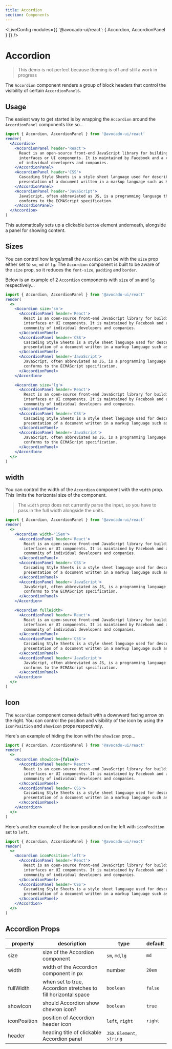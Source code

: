 ```yaml
---
title: Accordion
section: Components
---
```



<LiveConfig modules={{ '@avocado-ui/react': { Accordion, AccordionPanel } }} />

# Accordion

> This demo is not perfect because theming is off and still a work in progress

The `Accordion` component renders a group of block headers that control the visibility of certain `AccordionPanel`s.

## Usage

The easiest way to get started is by wrapping the `Accordion` around the `AccordionPanel` components like so...

```jsx live noInline
import { Accordion, AccordionPanel } from '@avocado-ui/react'
render(
  <Accordion>
    <AccordionPanel header='React'>
      React is an open-source front-end JavaScript library for building user
      interfaces or UI components. It is maintained by Facebook and a community
      of individual developers and companies.
    </AccordionPanel>
    <AccordionPanel header='CSS'>
      Cascading Style Sheets is a style sheet language used for describing the
      presentation of a document written in a markup language such as HTML.
    </AccordionPanel>
    <AccordionPanel header='JavaScript'>
      JavaScript, often abbreviated as JS, is a programming language that
      conforms to the ECMAScript specification.
    </AccordionPanel>
  </Accordion>
)
```

This automatically sets up a clickable `button` element underneath, alongside a panel for showing content.

## Sizes

You can control how large/small the `Accordion` can be with the `size` prop either set to `sm`, `md` or `lg`. The `Accordion` component is built to be aware of the `size` prop, so it reduces the `font-size`, `padding` and `border`.

Below is an example of 2 `Accordion` components with `size` of `sm` and `lg` respectively...

```jsx live noInline
import { Accordion, AccordionPanel } from '@avocado-ui/react'
render(
  <>
    <Accordion size='sm'>
      <AccordionPanel header='React'>
        React is an open-source front-end JavaScript library for building user
        interfaces or UI components. It is maintained by Facebook and a
        community of individual developers and companies.
      </AccordionPanel>
      <AccordionPanel header='CSS'>
        Cascading Style Sheets is a style sheet language used for describing the
        presentation of a document written in a markup language such as HTML.
      </AccordionPanel>
      <AccordionPanel header='JavaScript'>
        JavaScript, often abbreviated as JS, is a programming language that
        conforms to the ECMAScript specification.
      </AccordionPanel>
    </Accordion>

    <Accordion size='lg'>
      <AccordionPanel header='React'>
        React is an open-source front-end JavaScript library for building user
        interfaces or UI components. It is maintained by Facebook and a
        community of individual developers and companies.
      </AccordionPanel>
      <AccordionPanel header='CSS'>
        Cascading Style Sheets is a style sheet language used for describing the
        presentation of a document written in a markup language such as HTML.
      </AccordionPanel>
      <AccordionPanel header='JavaScript'>
        JavaScript, often abbreviated as JS, is a programming language that
        conforms to the ECMAScript specification.
      </AccordionPanel>
    </Accordion>
  </>
)
```

## width

You can control the width of the `Accordion` component with the `width` prop. This limits the horizontal size of the component.

> The `width` prop does not currently parse the input, so you have to pass in the full width alongside the units.

```jsx live noInline
import { Accordion, AccordionPanel } from '@avocado-ui/react'
render(
  <>
    <Accordion width='15em'>
      <AccordionPanel header='React'>
        React is an open-source front-end JavaScript library for building user
        interfaces or UI components. It is maintained by Facebook and a
        community of individual developers and companies.
      </AccordionPanel>
      <AccordionPanel header='CSS'>
        Cascading Style Sheets is a style sheet language used for describing the
        presentation of a document written in a markup language such as HTML.
      </AccordionPanel>
      <AccordionPanel header='JavaScript'>
        JavaScript, often abbreviated as JS, is a programming language that
        conforms to the ECMAScript specification.
      </AccordionPanel>
    </Accordion>

    <Accordion fullWidth>
      <AccordionPanel header='React'>
        React is an open-source front-end JavaScript library for building user
        interfaces or UI components. It is maintained by Facebook and a
        community of individual developers and companies.
      </AccordionPanel>
      <AccordionPanel header='CSS'>
        Cascading Style Sheets is a style sheet language used for describing the
        presentation of a document written in a markup language such as HTML.
      </AccordionPanel>
      <AccordionPanel header='JavaScript'>
        JavaScript, often abbreviated as JS, is a programming language that
        conforms to the ECMAScript specification.
      </AccordionPanel>
    </Accordion>
  </>
)
```

## Icon

The `Accordion` component comes default with a downward facing arrow on the right. You can control the position and visibility of the icon by using the `iconPosition` and `showIcon` props respectively.

Here's an example of hiding the icon with the `showIcon` prop...

```jsx live noInline
import { Accordion, AccordionPanel } from '@avocado-ui/react'
render(
  <>
    <Accordion showIcon={false}>
      <AccordionPanel header='React'>
        React is an open-source front-end JavaScript library for building user
        interfaces or UI components. It is maintained by Facebook and a
        community of individual developers and companies.
      </AccordionPanel>
      <AccordionPanel header='CSS'>
        Cascading Style Sheets is a style sheet language used for describing the
        presentation of a document written in a markup language such as HTML.
      </AccordionPanel>
    </Accordion>
  </>
)
```

Here's another example of the icon positioned on the left with `iconPosition` set to `left`.

```jsx live noInline
import { Accordion, AccordionPanel } from '@avocado-ui/react'
render(
  <>
    <Accordion iconPosition='left'>
      <AccordionPanel header='React'>
        React is an open-source front-end JavaScript library for building user
        interfaces or UI components. It is maintained by Facebook and a
        community of individual developers and companies.
      </AccordionPanel>
      <AccordionPanel header='CSS'>
        Cascading Style Sheets is a style sheet language used for describing the
        presentation of a document written in a markup language such as HTML.
      </AccordionPanel>
    </Accordion>
  </>
)
```

## Accordion Props

| property     | description                                                    | type                    | default |
| ------------ | -------------------------------------------------------------- | ----------------------- | ------- |
| size         | size of the Accordion component                                | `sm`, `md`,`lg`         | `md`    |
| width        | width of the Accordion component in px                         | number                  | `20em`  |
| fullWidth    | when set to true, Accordion stretches to fill horizontal space | `boolean`               | `false` |
| showIcon     | should Accordion show chevron icon?                            | `boolean`               | `true`  |
| iconPosition | position of Accordion header icon                              | `left`, `right`         | `right` |
| header       | heading title of clickable Accordion panel                     | `JSX.Element`, `string` |         |
